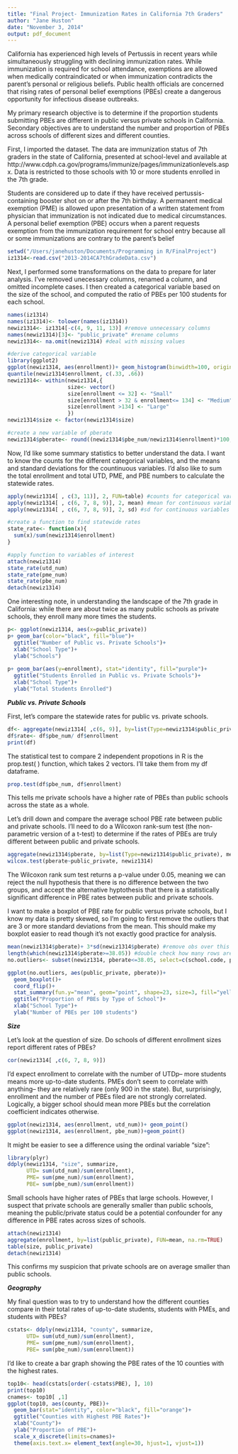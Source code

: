 ```yaml
---
title: "Final Project- Immunization Rates in California 7th Graders"
author: "Jane Huston"
date: "November 3, 2014"
output: pdf_document
---
```


California has experienced high levels of Pertussis in recent years while simultaneously struggling with declining immunization rates. While immunization is required for school attendance, exemptions are allowed when medically contraindicated or when immunization contradicts the parent's personal or religious beliefs. Public health officials are concerned that rising rates of personal belief exemptions (PBEs) create a dangerous opportunity for infectious disease outbreaks.  

My primary research objective is to determine if the proportion students submitting PBEs are different in public versus private schools in California. Secondary objectives are to understand the number and proportion of PBEs across schools of different sizes and different counties.

First, I imported the dataset. The data are immunization status of 7th graders in the state of California, presented at school-level and available at http://www.cdph.ca.gov/programs/immunize/pages/immunizationlevels.aspx. Data is restricted to those schools with 10 or more students enrolled in the 7th grade. 

Students are considered up to date if they have received pertussis-containing booster shot on or after the 7th birthday. A permanent medical exemption (PME) is allowed upon presentation of a written statement from physician that immunization is not indicated due to medical circumstances. A personal belief exemption (PBE) occurs when a parent requests exemption from the immunization requirement for school entry because all or some immunizations are contrary to the parent's belief
```r
setwd("/Users/janehuston/Documents/Programming in R/FinalProject")
iz1314<-read.csv("2013-2014CA7thGradeData.csv")
```

Next, I performed some transformations on the data to prepare for later analysis.
I've removed unecessary columns, renamed a column, and omitted incomplete cases. I then created a categorical variable based on the size of the school, and computed the ratio of PBEs per 100 students for each school.
```r
names(iz1314)
names(iz1314)<- tolower(names(iz1314))
newiz1314<- iz1314[-c(4, 9, 11, 13)] #remove unnecessary columns
names(newiz1314)[3]<- "public_private" #rename columns
newiz1314<- na.omit(newiz1314) #deal with missing values

#derive categorical variable
library(ggplot2)
ggplot(newiz1314, aes(enrollment))+ geom_histogram(binwidth=100, origin=10)
quantile(newiz1314$enrollment, c(.33, .66))
newiz1314<- within(newiz1314,{
                   size<- vector()
                   size[enrollment <= 32] <- "Small"
                   size[enrollment > 32 & enrollment<= 134] <- "Medium"
                   size[enrollment >134] <- "Large"
                   })
newiz1314$size <- factor(newiz1314$size)

#create a new variable of pberate
newiz1314$pberate<- round((newiz1314$pbe_num/newiz1314$enrollment)*100, 2)
```

Now, I'd like some summary statistics to better understand the data. I want to know the counts for the different categorical variables, and the means and standard deviations for the countinuous variables. I'd also like to sum the total enrollment and total UTD, PME, and PBE numbers to calculate the statewide rates.
```r
apply(newiz1314[ , c(3, 11)], 2, FUN=table) #counts for categorical variables
apply(newiz1314[ , c(6, 7, 8, 9)], 2, mean) #mean for continuous variables
apply(newiz1314[ , c(6, 7, 8, 9)], 2, sd) #sd for continuous variables

#create a function to find statewide rates
state_rate<- function(x){
  sum(x)/sum(newiz1314$enrollment)
}

#apply function to variables of interest
attach(newiz1314)
state_rate(utd_num)
state_rate(pme_num)
state_rate(pbe_num)
detach(newiz1314)
```

One interesting note, in understanding the landscape of the 7th grade in California: while there are about twice as many public schools as private schools, they enroll many more times the students.
```r
p<- ggplot(newiz1314, aes(x=public_private))
p+ geom_bar(color="black", fill="blue")+
  ggtitle("Number of Public vs. Private Schools")+
  xlab("School Type")+
  ylab("Schools")
 
p+ geom_bar(aes(y=enrollment), stat="identity", fill="purple")+
  ggtitle("Students Enrolled in Public vs. Private Schools")+
  xlab("School Type")+
  ylab("Total Students Enrolled")
```

***Public vs. Private Schools***

First, let's compare the statewide rates for public vs. private schools.
```r
df<- aggregate(newiz1314[ ,c(6, 9)], by=list(Type=newiz1314$public_private), FUN=sum)
df$rate<- df$pbe_num/ df$enrollment
print(df)
```

The statistical test to compare 2 independent propotions in R is the prop.test( ) function, which takes 2 vectors. I'll take them from my df dataframe.
```r
prop.test(df$pbe_num, df$enrollment)
```
This tells me private schools have a higher rate of PBEs than public schools across the state as a whole.

Let's drill down and compare the average school PBE rate between public and private schools. I'll need to do a Wilcoxon rank-sum test (the non-parametric version of a t-test) to determine if the rates of PBEs are truly different between public and private schools.
```r
aggregate(newiz1314$pberate, by=list(Type=newiz1314$public_private), mean)
wilcox.test(pberate~public_private, newiz1314) 
```
The Wilcoxon rank sum test returns a p-value under 0.05, meaning we can reject the null hypothesis that there is no difference between the two groups, and accept the alternative hyptothesis that there is a statistically significant difference in PBE rates between public and private schools.

I want to make a boxplot of PBE rate for public versus private schools, but I know my data is pretty skewed, so I'm going to first remove the outliers that are 3 or more standard deviations from the mean. This should make my boxplot easier to read though it's not exactly good practice for analysis.
```r
mean(newiz1314$pberate)+ 3*sd(newiz1314$pberate) #remove obs over this value
length(which(newiz1314$pberate>=38.05)) #double check how many rows are dropped
no.outliers<- subset(newiz1314, pberate<=38.05, select=c(school.code, public_private, pberate))

ggplot(no.outliers, aes(public_private, pberate))+
  geom_boxplot()+
  coord_flip()+
  stat_summary(fun.y="mean", geom="point", shape=23, size=3, fill="yellow")+
  ggtitle("Proportion of PBEs by Type of School")+
  xlab("School Type")+
  ylab("Number of PBEs per 100 students")
```

***Size ***

Let's look at the question of size. Do schools of different enrollment sizes report different rates of PBEs?
```r
cor(newiz1314[ ,c(6, 7, 8, 9)])
```
I'd expect enrollment to correlate with the number of UTDp-- more students means more up-to-date students. PMEs don't seem to correlate with anything-- they are relatively rare (only 900 in the state). But, surprisingly, enrollment and the number of PBEs filed are not strongly correlated. Logically, a bigger school should mean more PBEs but the correlation coefficient indicates otherwise. 
```r
ggplot(newiz1314, aes(enrollment, utd_num))+ geom_point()
ggplot(newiz1314, aes(enrollment, pbe_num))+geom_point()
```

It might be easier to see a difference using the ordinal variable "size":
```r
library(plyr)
ddply(newiz1314, "size", summarize,
      UTD= sum(utd_num)/sum(enrollment),
      PME= sum(pme_num)/sum(enrollment),
      PBE= sum(pbe_num)/sum(enrollment))
```
Small schools have higher rates of PBEs that large schools. However, I suspect that private schools are generally smaller than public schools, meaning the public/private status could be a potential confounder for any difference in PBE rates across sizes of schools.

```r
attach(newiz1314)
aggregate(enrollment, by=list(public_private), FUN=mean, na.rm=TRUE)
table(size, public_private)
detach(newiz1314)
```
This confirms my suspicion that private schools are on average smaller than public schools. 

***Geography***

My final question was to try to understand how the different counties compare in their total rates of up-to-date students, students with PMEs, and students with PBEs?
```r
cstats<- ddply(newiz1314, "county", summarize,
      UTD= sum(utd_num)/sum(enrollment),
      PME= sum(pme_num)/sum(enrollment),
      PBE= sum(pbe_num)/sum(enrollment))
```

I'd like to create a bar graph showing the PBE rates of the 10 counties with the highest rates.
```r
top10<- head(cstats[order(-cstats$PBE), ], 10)
print(top10)
cnames<- top10[ ,1]
ggplot(top10, aes(county, PBE))+
  geom_bar(stat="identity", color="black", fill="orange")+
  ggtitle("Counties with Highest PBE Rates")+
  xlab("County")+
  ylab("Proportion of PBE")+
  scale_x_discrete(limits=cnames)+
  theme(axis.text.x= element_text(angle=30, hjust=1, vjust=1))
```
